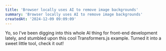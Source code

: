 ```yaml
---
title: 'Browser locally uses AI to remove image backgrounds'
summary: 'Browser locally uses AI to remove image backgrounds'
createdAt: '2024-12-09 09:09:09'
---
```


Yo, so I’ve been digging into this whole AI thing for front-end development
lately, and stumbled upon this cool Transformers.js example. Turned it into a
sweet little tool, check it out!
